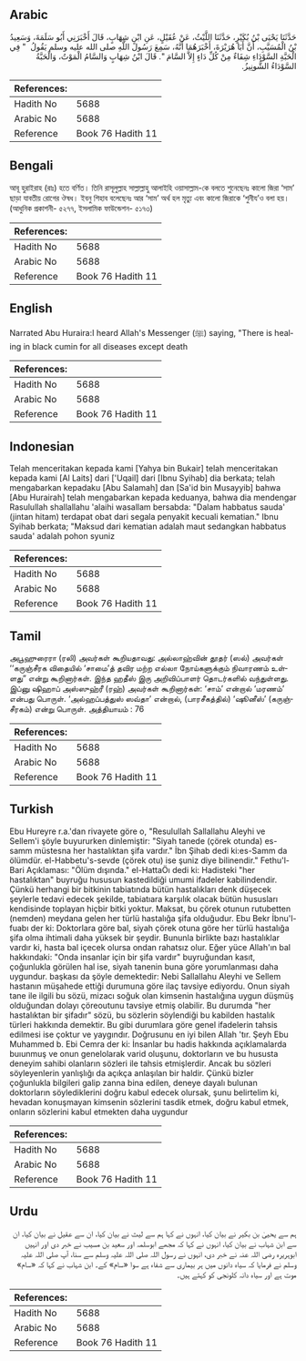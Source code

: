 ## Arabic


<div dir="rtl" lang="ar" style={{fontSize:'larger',backgroundColor:'#f8f9fa',padding:20}}>
حَدَّثَنَا يَحْيَى بْنُ بُكَيْرٍ، حَدَّثَنَا اللَّيْثُ، عَنْ عُقَيْلٍ، عَنِ ابْنِ شِهَابٍ، قَالَ أَخْبَرَنِي أَبُو سَلَمَةَ، وَسَعِيدُ بْنُ الْمُسَيَّبِ، أَنَّ أَبَا هُرَيْرَةَ، أَخْبَرَهُمَا أَنَّهُ، سَمِعَ رَسُولَ اللَّهِ صلى الله عليه وسلم يَقُولُ ‏ "‏ فِي الْحَبَّةِ السَّوْدَاءِ شِفَاءٌ مِنْ كُلِّ دَاءٍ إِلاَّ السَّامَ ‏"‏‏.‏ قَالَ ابْنُ شِهَابٍ وَالسَّامُ الْمَوْتُ، وَالْحَبَّةُ السَّوْدَاءُ الشُّونِيزُ‏.‏
</div>
<div style={{backgroundColor:'#f8f9fa',padding:20, marginBottom: 10}}><table> <thead> <tr> <th>References:</th> <th></th> </tr> </thead> <tbody><tr><td>Hadith No</td><td>5688</td></tr><tr><td>Arabic No</td><td>5688</td></tr><tr><td>Reference</td><td>Book 76 Hadith 11</td></tr></tbody></table></div>

## Bengali


<div dir="ltr" lang="bn" style={{fontSize:'larger',backgroundColor:'#f8f9fa',padding:20}}>
আবূ হুরাইরাহ (রাঃ) হতে বর্ণিত। তিনি রাসূলুল্লাহ সাল্লাল্লাহু আলাইহি ওয়াসাল্লাম-কে বলতে শুনেছেনঃ কালো জিরা ‘সাম’ ছাড়া যাবতীয় রোগের ঔষধ। ইবনু শিহাব বলেছেনঃ আর ‘সাম’ অর্থ হল মৃত্যু এবং কালো জিরাকে ‘শুনীয’ও বলা হয়। (আধুনিক প্রকাশনী- ৫২৭৭, ইসলামিক ফাউন্ডেশন- ৫১৭৩)
</div>
<div style={{backgroundColor:'#f8f9fa',padding:20, marginBottom: 10}}><table> <thead> <tr> <th>References:</th> <th></th> </tr> </thead> <tbody><tr><td>Hadith No</td><td>5688</td></tr><tr><td>Arabic No</td><td>5688</td></tr><tr><td>Reference</td><td>Book 76 Hadith 11</td></tr></tbody></table></div>

## English


<div dir="ltr" lang="en" style={{fontSize:'larger',backgroundColor:'#f8f9fa',padding:20}}>
Narrated Abu Huraira:I heard Allah's Messenger (ﷺ) saying, "There is healing in black cumin for all diseases except death
</div>
<div style={{backgroundColor:'#f8f9fa',padding:20, marginBottom: 10}}><table> <thead> <tr> <th>References:</th> <th></th> </tr> </thead> <tbody><tr><td>Hadith No</td><td>5688</td></tr><tr><td>Arabic No</td><td>5688</td></tr><tr><td>Reference</td><td>Book 76 Hadith 11</td></tr></tbody></table></div>

## Indonesian


<div dir="ltr" lang="id" style={{fontSize:'larger',backgroundColor:'#f8f9fa',padding:20}}>
Telah menceritakan kepada kami [Yahya bin Bukair] telah menceritakan kepada kami [Al Laits] dari ['Uqail] dari [Ibnu Syihab] dia berkata; telah mengabarkan kepadaku [Abu Salamah] dan [Sa'id bin Musayyib] bahwa [Abu Hurairah] telah mengabarkan kepada keduanya, bahwa dia mendengar Rasulullah shallallahu 'alaihi wasallam bersabda: "Dalam habbatus sauda' (jintan hitam) terdapat obat dari segala penyakit kecuali kematian." Ibnu Syihab berkata; "Maksud dari kematian adalah maut sedangkan habbatus sauda' adalah pohon syuniz
</div>
<div style={{backgroundColor:'#f8f9fa',padding:20, marginBottom: 10}}><table> <thead> <tr> <th>References:</th> <th></th> </tr> </thead> <tbody><tr><td>Hadith No</td><td>5688</td></tr><tr><td>Arabic No</td><td>5688</td></tr><tr><td>Reference</td><td>Book 76 Hadith 11</td></tr></tbody></table></div>

## Tamil


<div dir="ltr" lang="ta" style={{fontSize:'larger',backgroundColor:'#f8f9fa',padding:20}}>
அபூஹுரைரா (ரலி) அவர்கள் கூறியதாவது: அல்லாஹ்வின் தூதர் (ஸல்) அவர்கள் ‘‘கருஞ்சீரக விதையில் ‘சாமை’த் தவிர மற்ற எல்லா நோய்களுக்கும் நிவாரணம் உள்ளது” என்று கூறினார்கள். இந்த ஹதீஸ் இரு அறிவிப்பாளர் தொடர்களில் வந்துள்ளது. இப்னு ஷிஹாப் அஸ்ஸுஹ்ரீ (ரஹ்) அவர்கள் கூறினார்கள்: ‘சாம்’ என்றால் ‘மரணம்’ என்பது பொருள். ‘அல்ஹப்பத்துஸ் ஸவ்தா’ என்றால், (பாரசீகத்தில்) ‘ஷூனீஸ்’ (கருஞ்சீரகம்) என்று பொருள். அத்தியாயம் : 76
</div>
<div style={{backgroundColor:'#f8f9fa',padding:20, marginBottom: 10}}><table> <thead> <tr> <th>References:</th> <th></th> </tr> </thead> <tbody><tr><td>Hadith No</td><td>5688</td></tr><tr><td>Arabic No</td><td>5688</td></tr><tr><td>Reference</td><td>Book 76 Hadith 11</td></tr></tbody></table></div>

## Turkish


<div dir="ltr" lang="tr" style={{fontSize:'larger',backgroundColor:'#f8f9fa',padding:20}}>
Ebu Hureyre r.a.'dan rivayete göre o, "Resulullah Sallallahu Aleyhi ve Sellem'i şöyle buyururken dinlemiştir: "Siyah tanede (çörek otunda) es-samm müstesna her hastalıktan şifa vardır." İbn Şihab dedi ki:es-Samm da ölümdür. el-Habbetu's-sevde (çörek otu) ise şuniz diye bilinendir." Fethu'l-Bari Açıklaması: "Ölüm dışında." el-HattaÖı dedi ki: Hadisteki "her hastalıktan" buyruğu hususun kastedildiği umumi ifadeler kabilindendir. Çünkü herhangi bir bitkinin tabiatında bütün hastalıkları denk düşecek şeylerle tedavi edecek şekilde, tabiatıara karşılık olacak bütün hususları kendisinde toplayan hiçbir bitki yoktur. Maksat, bu çörek otunun rutubetten (nemden) meydana gelen her türlü hastalığa şifa olduğudur. Ebu Bekr İbnu'l-fuabı der ki: Doktorlara göre bal, siyah çörek otuna göre her türlü hastalığa şifa olma ihtimali daha yüksek bir şeydir. Bununla birlikte bazı hastalıklar vardır ki, hasta bal içecek olursa ondan rahatsız olur. Eğer yüce Allah'ın bal hakkındaki: "Onda insanlar için bir şifa vardır" buyruğundan kasıt, çoğunlukla görülen hal ise, siyah tanenin buna göre yorumlanması daha uygundur. başkası da şöyle demektedir: Nebi Sallallahu Aleyhi ve Sellem hastanın müşahede ettiği durumuna göre ilaç tavsiye ediyordu. Onun siyah tane ile ilgili bu sözü, mizacı soğuk olan kimsenin hastalığına uygun düşmüş olduğundan dolayı çöreoutunu tavsiye etmiş olabilir. Bu durumda "her hastalıktan bir şifadır" sözü, bu sözlerin söylendiği bu kabilden hastalık türleri hakkında demektir. Bu gibi durumlara göre genel ifadelerin tahsis edilmesi ise çoktur ve yaygındır. Doğrusunu en iyi bilen Allah 'tır. Şeyh Ebu Muhammed b. Ebi Cemra der ki: İnsanlar bu hadis hakkında açıklamalarda buıunmuş ve onun genelolarak varid oluşunu, doktorların ve bu hususta deneyim sahibi olanların sözleri ile tahsis etmişlerdir. Ancak bu sözleri söyleyenlerin yanlışlığı da açıkça anlaşılan bir haldir. Çünkü bizler çoğunlukla bilgileri galip zanna bina edilen, deneye dayalı bulunan doktorların söylediklerini doğru kabul edecek olursak, şunu belirtelim ki, hevadan konuşmayan kimsenin sözlerini tasdik etmek, doğru kabul etmek, onların sözlerini kabul etmekten daha uygundur
</div>
<div style={{backgroundColor:'#f8f9fa',padding:20, marginBottom: 10}}><table> <thead> <tr> <th>References:</th> <th></th> </tr> </thead> <tbody><tr><td>Hadith No</td><td>5688</td></tr><tr><td>Arabic No</td><td>5688</td></tr><tr><td>Reference</td><td>Book 76 Hadith 11</td></tr></tbody></table></div>

## Urdu


<div dir="rtl" lang="ur" style={{fontSize:'larger',backgroundColor:'#f8f9fa',padding:20}}>
ہم سے یحییٰ بن بکیر نے بیان کیا، انہوں نے کہا ہم سے لیث نے بیان کیا، ان سے عقیل نے بیان کیا، ان سے ابن شہاب نے بیان کیا، انہوں نے کہا کہ مجھے ابوسلمہ اور سعید بن مسیب نے خبر دی اور انہیں ابوہریرہ رضی اللہ عنہ نے خبر دی، انہوں نے رسول اللہ صلی اللہ علیہ وسلم سے سنا، آپ صلی اللہ علیہ وسلم نے فرمایا کہ سیاہ دانوں میں ہر بیماری سے شفاء ہے سوا «سام» کے۔ ابن شہاب نے کہا کہ «سام» موت ہے اور سیاہ دانہ کلونجی کو کہتے ہیں۔
</div>
<div style={{backgroundColor:'#f8f9fa',padding:20, marginBottom: 10}}><table> <thead> <tr> <th>References:</th> <th></th> </tr> </thead> <tbody><tr><td>Hadith No</td><td>5688</td></tr><tr><td>Arabic No</td><td>5688</td></tr><tr><td>Reference</td><td>Book 76 Hadith 11</td></tr></tbody></table></div>